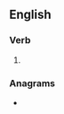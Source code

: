 {{also|préambulâtes}}
==English==

===Verb===
{{head|en|verb form}}

# {{en-third-person singular of|preambulate}}

===Anagrams===
* {{anagrams|en|perambulates}}